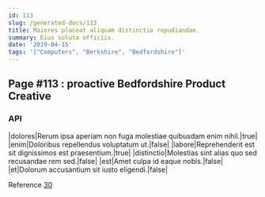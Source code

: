 ```yaml
---
id: 113
slug: /generated-docs/113
title: Maiores placeat aliquam distinctio repudiandae.
summary: Eius soluta officiis.
date: '2019-04-15'
tags: '["Computers", "Berkshire", "Bedfordshire"]'
---
```

## Page #113 : proactive Bedfordshire Product Creative

### API

|dolores|Rerum ipsa aperiam non fuga molestiae quibusdam enim nihil.|true|
|enim|Doloribus repellendus voluptatum ut.|false|
|labore|Reprehenderit est sit dignissimos est praesentium.|true|
|distinctio|Molestias sint alias quo sed recusandae rem sed.|false|
|est|Amet culpa id eaque nobis.|false|
|et|Dolorum accusantium sit iusto eligendi.|false|

Reference [30](/generated-docs/30)



